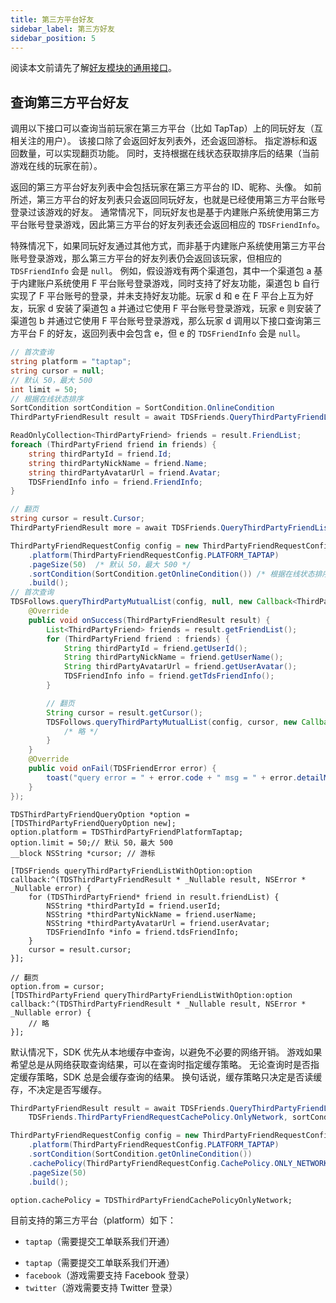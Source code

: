 ```yaml
---
title: 第三方平台好友
sidebar_label: 第三方好友
sidebar_position: 5
---
```



阅读本文前请先了解[好友模块的通用接口](/sdk/friends/guide/)。

## 查询第三方平台好友

调用以下接口可以查询当前玩家在第三方平台（比如 TapTap）上的同玩好友（互相关注的用户）。
该接口除了会返回好友列表外，还会返回游标。
指定游标和返回数量，可以实现翻页功能。
同时，支持根据在线状态获取排序后的结果（当前游戏在线的玩家在前）。

返回的第三方平台好友列表中会包括玩家在第三方平台的 ID、昵称、头像。
如前所述，第三方平台的好友列表只会返回同玩好友，也就是已经使用第三方平台账号登录过该游戏的好友。
通常情况下，同玩好友也是基于内建账户系统使用第三方平台账号登录游戏，因此第三方平台的好友列表还会返回相应的 `TDSFriendInfo`。

特殊情况下，如果同玩好友通过其他方式，而非基于内建账户系统使用第三方平台账号登录游戏，那么第三方平台的好友列表仍会返回该玩家，但相应的 `TDSFriendInfo` 会是 `null`。
例如，假设游戏有两个渠道包，其中一个渠道包 a 基于内建账户系统使用 F 平台账号登录游戏，同时支持了好友功能，渠道包 b 自行实现了 F 平台账号的登录，并未支持好友功能。玩家 d 和 e 在 F 平台上互为好友，玩家 d 安装了渠道包 a 并通过它使用 F 平台账号登录游戏，玩家 e 则安装了渠道包 b 并通过它使用 F 平台账号登录游戏，那么玩家 d 调用以下接口查询第三方平台 F 的好友，返回列表中会包含 e，但 e 的 `TDSFriendInfo` 会是 `null`。

<MultiLang>

```cs
// 首次查询
string platform = "taptap";
string cursor = null;
// 默认 50，最大 500
int limit = 50;
// 根据在线状态排序
SortCondition sortCondition = SortCondition.OnlineCondition
ThirdPartyFriendResult result = await TDSFriends.QueryThirdPartyFriendList(platform, cursor, limit, condition: sortCondition);

ReadOnlyCollection<ThirdPartyFriend> friends = result.FriendList;
foreach (ThirdPartyFriend friend in friends) {
    string thirdPartyId = friend.Id;
    string thirdPartyNickName = friend.Name;
    string thirdPartyAvatarUrl = friend.Avatar;
    TDSFriendInfo info = friend.FriendInfo;
}

// 翻页
string cursor = result.Cursor;
ThirdPartyFriendResult more = await TDSFriends.QueryThirdPartyFriendList(platform, cursor, limit, condition: sortCondition);
```

```java
ThirdPartyFriendRequestConfig config = new ThirdPartyFriendRequestConfig.Builder()
    .platform(ThirdPartyFriendRequestConfig.PLATFORM_TAPTAP)
    .pageSize(50)  /* 默认 50，最大 500 */
    .sortCondition(SortCondition.getOnlineCondition()) /* 根据在线状态排序 */
    .build();
// 首次查询
TDSFollows.queryThirdPartyMutualList(config, null, new Callback<ThirdPartyFriendResult>() {
    @Override
    public void onSuccess(ThirdPartyFriendResult result) {
        List<ThirdPartyFriend> friends = result.getFriendList();
        for (ThirdPartyFriend friend : friends) {
            String thirdPartyId = friend.getUserId();
            String thirdPartyNickName = friend.getUserName();
            String thirdPartyAvatarUrl = friend.getUserAvatar();
            TDSFriendInfo info = friend.getTdsFriendInfo();
        }

        // 翻页
        String cursor = result.getCursor();
        TDSFollows.queryThirdPartyMutualList(config, cursor, new Callback<ThirdPartyFriendResult>() {
            /* 略 */
        }
    }
    @Override
    public void onFail(TDSFriendError error) {
        toast("query error = " + error.code + " msg = " + error.detailMessage);
    }
});
```

```objc
TDSThirdPartyFriendQueryOption *option = [TDSThirdPartyFriendQueryOption new];
option.platform = TDSThirdPartyFriendPlatformTaptap;
option.limit = 50;// 默认 50，最大 500
__block NSString *cursor; // 游标

[TDSFriends queryThirdPartyFriendListWithOption:option
callback:^(TDSThirdPartyFriendResult * _Nullable result, NSError * _Nullable error) {
    for (TDSThirdPartyFriend* friend in result.friendList) {
        NSString *thirdPartyId = friend.userId;
        NSString *thirdPartyNickName = friend.userName;
        NSString *thirdPartyAvatarUrl = friend.userAvatar;
        TDSFriendInfo *info = friend.tdsFriendInfo;
    }
    cursor = result.cursor;
}];

// 翻页
option.from = cursor;
[TDSThirdPartyFriend queryThirdPartyFriendListWithOption:option
callback:^(TDSThirdPartyFriendResult * _Nullable result, NSError * _Nullable error) {
    // 略
}];
```

</MultiLang>

默认情况下，SDK 优先从本地缓存中查询，以避免不必要的网络开销。
游戏如果希望总是从网络获取查询结果，可以在查询时指定缓存策略。
无论查询时是否指定缓存策略，SDK 总是会缓存查询的结果。
换句话说，缓存策略只决定是否读缓存，不决定是否写缓存。

<MultiLang>

```cs
ThirdPartyFriendResult result = await TDSFriends.QueryThirdPartyFriendList(platform, cursor, limit,
    TDSFriends.ThirdPartyFriendRequestCachePolicy.OnlyNetwork, sortCondition);
```

```java
ThirdPartyFriendRequestConfig config = new ThirdPartyFriendRequestConfig.Builder()
    .platform(ThirdPartyFriendRequestConfig.PLATFORM_TAPTAP)
    .sortCondition(SortCondition.getOnlineCondition())
    .cachePolicy(ThirdPartyFriendRequestConfig.CachePolicy.ONLY_NETWORK)
    .pageSize(50)
    .build();
```

```objc
option.cachePolicy = TDSThirdPartyFriendCachePolicyOnlyNetwork;
```

</MultiLang>

目前支持的第三方平台（platform）如下：

<Conditional region="cn">

- `taptap`（需要提交工单联系我们开通）

</Conditional>

<Conditional region="global">

- `taptap`（需要提交工单联系我们开通）
- `facebook`（游戏需要支持 Facebook 登录）
- `twitter`（游戏需要支持 Twitter 登录）

</Conditional>
